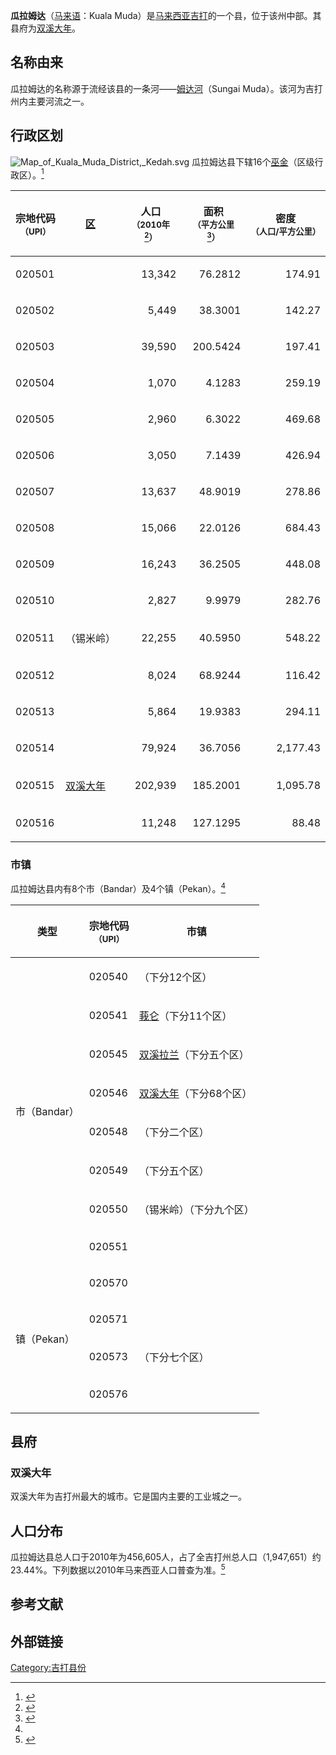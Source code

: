 {{Infobox settlement myd
| name ={{PAGENAME}}
| official_name =Daerah Kuala Muda
| en = Kuala Muda District
| ta = கோலா மூடா
| image_map = Kuala Muda highlighted in Kedah, Malaysia.svg
| coordinates = {{coord|5|40|N|100|30|E|region:MY_type:adm2nd|display=inline,title}}
| state =吉打
| seat =[[双溪大年|双溪大年]]
| la =[[雙溪大年市議會|雙溪大年市議會]]
| do = Nordin Yahya<ref>{{Cite web |url=http://pdkm.kedah.gov.my/index.php/direktori/pejabat-daerah |title=存档副本 |access-date=2019-05-30 |archive-url=https://web.archive.org/web/20171201203252/http://pdkm.kedah.gov.my/index.php/direktori/pejabat-daerah |archive-date=2017-12-01 |dead-url=yes }}</ref>
| area_footnotes         = <ref>{{cite web|url=http://pdkm.kedah.gov.my/index.php/profail-jabatan/sejarah-pentadbiran|title=Laman Web Rasmi Pejabat Daerah Kuala Muda - Sejarah Pentadbiran|first=Super|last=User|website=pdkm.kedah.gov.my|access-date=2019-05-30|archive-url=https://web.archive.org/web/20171207162206/http://pdkm.kedah.gov.my/index.php/profail-jabatan/sejarah-pentadbiran|archive-date=2017-12-07|dead-url=yes}}</ref>
| area_total_km2         = {{formatnum:928.35|R}}
| population_footnotes   = {{my10|2}}
| population_total       = {{formatnum:435,959|R}}
| population_as_of       = 2010
| population_density_km2 = auto
| postal_code            = 09xxx
| area_code              = +6-044
|registration_plate=K
}}

'''瓜拉姆达'''（[[马来语|马来语]]：Kuala Muda）是[[马来西亚|马来西亚]][[吉打|吉打]]的一个县，位于该州中部。其县府为[[双溪大年|双溪大年]]。

==名称由来==
瓜拉姆达的名称源于流经该县的一条河——[[姆达河|姆达河]]（Sungai Muda）。该河为吉打州内主要河流之一。

== 行政区划 ==
[[File:Map_of_Kuala_Muda_District,_Kedah.svg|thumb]]
瓜拉姆达县下辖16个[[巫金|巫金]]（区级行政区）。<ref name="area">{{Cite web|url=https://www.mygeoportal.gov.my/sites/default/files/dokumen_upi/KOD%20DAN%20NAMA%20SEMPADAN%20PENTADBIRAN%20TANAH_KEDAH.pdf|title=Kod dan Nama Sempadan Pentadbiran Tanah, Unique Parcel Identifier (UPI) KEDAH|accessdate=|author=|date=2011|publisher=Jawatankuasa Teknikal Standard MyGDI (JTSM)|dead-url=yes|archive-date=2020-11-03|archive-url=https://web.archive.org/web/20201103203342/https://www.mygeoportal.gov.my/sites/default/files/dokumen_upi/KOD%20DAN%20NAMA%20SEMPADAN%20PENTADBIRAN%20TANAH_KEDAH.pdf}}</ref>
{| class="wikitable sortable"
!宗地代码<br><small>（UPI）
![[巫金|区]]
!人口<br><small>（2010年<ref name=":232">{{Cite book|url=https://newss.statistics.gov.my/newss-portalx/ep/epFreeDownloadContentSearch.seam?contentId=54942&actionMethod=ep%2FepFreeDownloadContentSearch.xhtml%3AcontentAction.doDisplayContent&cid=14289|title=Taburan Penduduk Mengikut Kawasan Pihak Berkuasa Tempatan dan Mukim 2010 (PDF)|last=|first=|publisher=Jabatan Perangkaan Malaysia|year=2011|isbn=978-983-9044-59-1|location=Putrajaya|pages=|access-date=2019-05-30|archive-date=2019-07-01|archive-url=https://web.archive.org/web/20190701034155/https://newss.statistics.gov.my/newss-portalx/epTimeout.seam|dead-url=no}}</ref>）
!面积<br><small>（平方公里<ref>{{cite web|title=Profil Daerah Kuala Muda|url=http://apps.water.gov.my/jpskomuniti/dokumen/Presentation%2520JPS%40Komuniti%2520Sg%2520Pasir1.pptx|publisher=Jabatan Pengairan dan Saliran|accessdate=2019-12-20}}{{Dead link|date=2020年3月 |bot=InternetArchiveBot |fix-attempted=yes }}</ref>）
!密度<br><small>（人口/平方公里）
|-
|020501
|{{tsl|ms|Mukim Bujang|布秧}}
| align="right" |13,342
| align="right" |76.2812
| align="right" |174.91
|-
|020502
|{{tsl|ms|Mukim Bukit Meriam|武吉默里暗}}
| align="right" |5,449
| align="right" |38.3001
| align="right" |142.27
|-
|020503
|{{tsl|ms|Mukim Gurun|莪仑}}
| align="right" |39,590
| align="right" |200.5424
| align="right" |197.41
|-
|020504
|{{tsl|ms|Mukim Haji Kudong|哈芝居冬}}
| align="right" |1,070
| align="right" |4.1283
| align="right" |259.19
|-
|020505
|{{tsl|ms|Mukim Kota, Kedah|高打}}
| align="right" |2,960
| align="right" |6.3022
| align="right" |469.68
|-
|020506
|{{tsl|ms|Mukim Kuala|瓜拉 (吉打)|瓜拉}}
| align="right" |3,050
| align="right" |7.1439
| align="right" |426.94
|-
|020507
|{{tsl|ms|Mukim Merbok|傌莫}}
| align="right" |13,637
| align="right" |48.9019
| align="right" |278.86
|-
|020508
|{{tsl|ms|Mukim Pekula|柏居拉}}
| align="right" |15,066
| align="right" |22.0126
| align="right" |684.43
|-
|020509
|{{tsl|ms|Mukim Pinang Tunggal|槟榔东海}}
| align="right" |16,243
| align="right" |36.2505
| align="right" |448.08
|-
|020510
|{{tsl|ms|Mukim Rantau Panjang, Kedah|兰斗班让 (吉打)|兰斗班让}}
| align="right" |2,827
| align="right" |9.9979
| align="right" |282.76
|-
|020511
|{{tsl|ms|Mukim Semeling|新文英}}（锡米岭）
| align="right" |22,255
| align="right" |40.5950
| align="right" |548.22
|-
|020512
|{{tsl|ms|Mukim Sidam Kiri|西塘吉里}}
| align="right" |8,024
| align="right" |68.9244
| align="right" |116.42
|-
|020513
|{{tsl|ms|Mukim Simpor|森波}}
| align="right" |5,864
| align="right" |19.9383
| align="right" |294.11
|-
|020514
|{{tsl|ms|Mukim Sungai Pasir|双溪巴锡}}
| align="right" |79,924
| align="right" |36.7056
| align="right" |2,177.43
|-
|020515
|[[双溪大年|双溪大年]]
| align="right" |202,939
| align="right" |185.2001
| align="right" |1,095.78
|-
|020516
|{{tsl|ms|Mukim Teloi Kiri|德蕊吉里}}
| align="right" |11,248
| align="right" |127.1295
| align="right" |88.48
|}

===市镇===
瓜拉姆达县内有8个市（Bandar）及4个镇（Pekan）。<ref name="area" />
{| class="wikitable sortable"
!类型
!宗地代码<br><small>（UPI）
!市镇
|-
| rowspan="8" |市（Bandar）
|020540
|{{tsl|ms|Bedong|美农}}（下分12个区）
|-
|020541
|[[莪仑|莪仑]]（下分11个区）
|-
|020545
|[[双溪拉兰|双溪拉兰]]（下分五个区）
|-
|020546
|[[双溪大年|双溪大年]]（下分68个区）
|-
|020548
|{{tsl|ms|Tikam Batu|知甘峇都}}（下分二个区）
|-
|020549
|{{tsl|ms|Merbok|傌莫}}（下分五个区）
|-
|020550
|{{tsl|ms|Bandar Semeling|新文英}}（锡米岭）（下分九个区）
|-
|020551
|{{tsl|ms|Bandar Aman Jaya|阿曼再也}}
|-
| rowspan="4" |镇（Pekan）
|020570
|{{tsl|ms|Bukit Selambau|武吉士南卯}}
|-
|020571
|{{tsl|ms|Jeniang|仁岭}}
|-
|020573
|{{tsl|ms|Kota Kuala Muda|高打瓜拉姆达}}（下分七个区）
|-
|020576
|{{tsl|ms|Tanjung Dawai|班茶}}
|}

==县府==
===双溪大年===
{{main|双溪大年}}
双溪大年为吉打州最大的城市。它是国内主要的工业城之一。

== 人口分布 ==
瓜拉姆达县总人口于2010年为456,605人，占了全吉打州总人口（1,947,651）约23.44%。下列数据以2010年马来西亚人口普查为准。<ref name=":4">{{Cite book|title=Taburan Penduduk dan Ciri-ciri Asas Demografi 2010|last=|first=|publisher=Jabatan Perangkaan Malaysia|year=2011|isbn=978-983-9044-54-6|location=Putrajaya|pages=}}</ref>
{{MyPopu|2010|286325|1461|84912|61074|2187|20646}}

{{Geographic location
|Centre    = 瓜拉姆达
|North     = [[本同|本同]] 
|Northeast = [[锡县|锡]] 
|Northwest = [[铅县|铅]]
|South     = [[槟城|槟城]] / [[居林|居林]]
|Southeast = [[居林|居林]]
|Southwest = [[槟城|槟城]]
|East      = [[华玲|华玲]]
|West      = [[马六甲海峡|马六甲海峡]]
}}

== 参考文献 ==
{{reflist}}

== 外部链接 ==
{{commons category|Kuala Muda}}

{{吉打}}
{{马来西亚县份}}
[[Category:吉打县份|Category:吉打县份]]